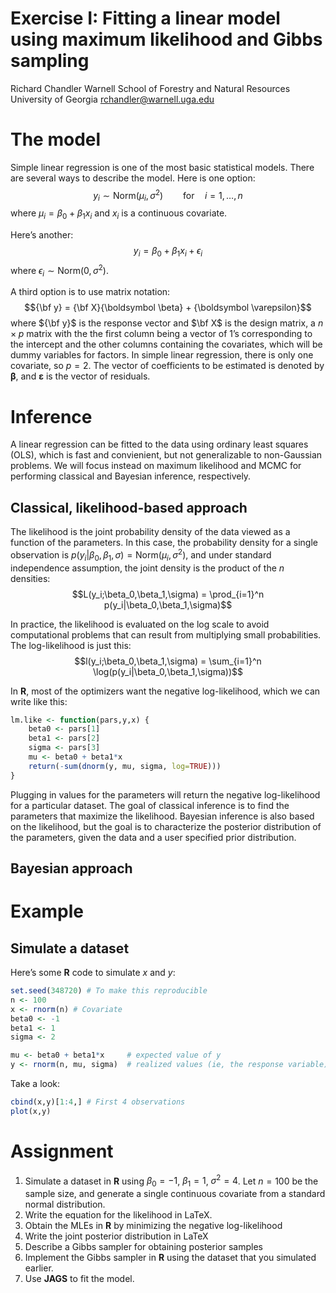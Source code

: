 Exercise I: Fitting a linear model using maximum likelihood and Gibbs sampling
================
Richard Chandler
Warnell School of Forestry and Natural Resources
University of Georgia
<rchandler@warnell.uga.edu>


# The model

Simple linear regression is one of the most basic statistical
models. There are several ways to describe the model. Here is one
option:
$$y_i \sim \mathrm{Norm}(\mu_i,\sigma^2) \qquad \mathrm{for} \quad i=1,\dots,n $$
where $\mu_i = \beta_0 + \beta_1 x_i$ and $x_i$ is a continuous covariate.

Here's another:
$$y_i = \beta_0 + \beta_1 x_i + \epsilon_i$$
where $\epsilon_i \sim \mathrm{Norm}(0, \sigma^2)$.

A third option is to use matrix notation: 
$${\bf y} = {\bf X}{\boldsymbol \beta} + {\boldsymbol \varepsilon}$$
where ${\bf y}$ is the response vector and $\bf X$ is the design
matrix, a $n \times p$ matrix with the the first column being a vector
of 1's corresponding to the intercept and the other columns containing
the covariates, which will be dummy variables for
factors. In simple linear regression, there is only one covariate, so
$p=2$. The vector of coefficients to be estimated is denoted by
$\boldsymbol \beta$, and $\boldsymbol \varepsilon$ is the vector of
residuals.

# Inference

A linear regression can be fitted to the data using ordinary least
squares (OLS), which is fast and convienient, but not generalizable to
non-Gaussian problems. We will focus instead on maximum likelihood and
MCMC for performing classical and Bayesian inference, respectively. 


## Classical, likelihood-based approach

The likelihood is the joint probability density of the data viewed as
a function of the parameters. In this case, the probability density
for a single observation is 
$p(y_i|\beta_0,\beta_1,\sigma)=\mathrm{Norm}(\mu_i,\sigma^2)$, and
under standard independence assumption, the
joint density is the product of the $n$ densities:
$$L(y_i;\beta_0,\beta_1,\sigma) = \prod_{i=1}^n
p(y_i|\beta_0,\beta_1,\sigma)$$

In practice, the likelihood is evaluated on the log scale to avoid
computational problems that can result from multiplying small
probabilities. The log-likelihood is just this:
$$l(y_i;\beta_0,\beta_1,\sigma) = \sum_{i=1}^n
\log(p(y_i|\beta_0,\beta_1,\sigma))$$


In __R__, most of the optimizers want the negative log-likelihood,
which we can write like this:
```R
lm.like <- function(pars,y,x) {
    beta0 <- pars[1]
    beta1 <- pars[2]
    sigma <- pars[3]
    mu <- beta0 + beta1*x
    return(-sum(dnorm(y, mu, sigma, log=TRUE)))
}
```
Plugging in values for the parameters will return the negative
log-likelihood for a particular dataset. The goal of classical
inference is to find the parameters that maximize the
likelihood. Bayesian inference is also based on the likelihood, but
the goal is to characterize the posterior distribution of the
parameters, given the data and a user specified prior distribution.

## Bayesian approach



# Example

## Simulate a dataset


Here's some **R** code to simulate $x$ and $y$:

```R
set.seed(348720) # To make this reproducible
n <- 100
x <- rnorm(n) # Covariate
beta0 <- -1
beta1 <- 1
sigma <- 2

mu <- beta0 + beta1*x     # expected value of y
y <- rnorm(n, mu, sigma)  # realized values (ie, the response variable)
```



Take a look:
```R
cbind(x,y)[1:4,] # First 4 observations
plot(x,y)
```




# Assignment


1. Simulate a dataset in **R** using $\beta_0=-1$, $\beta_1=1$,
    $\sigma^2=4$. Let $n=100$ be the sample size, and generate a
    single continuous covariate from a standard normal distribution.
2. Write the equation for the likelihood in LaTeX.
3. Obtain the MLEs in **R** by minimizing the negative log-likelihood
4. Write the joint posterior distribution in LaTeX
5. Describe a Gibbs sampler for obtaining posterior samples
6. Implement the Gibbs sampler in **R** using the dataset that
    you simulated earlier.
7. Use **JAGS** to fit the model.





